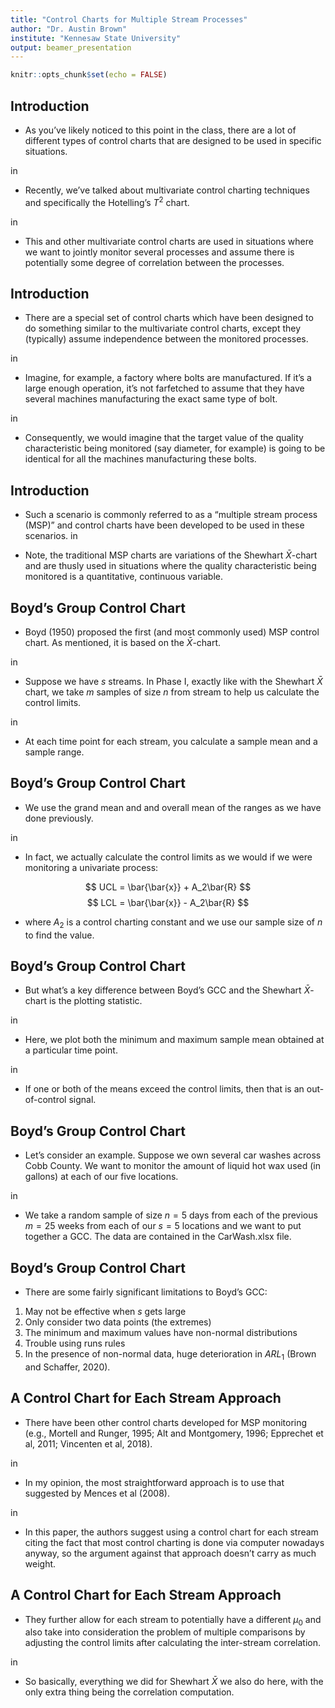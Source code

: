 ```yaml
---
title: "Control Charts for Multiple Stream Processes"
author: "Dr. Austin Brown"
institute: "Kennesaw State University"
output: beamer_presentation
---
```


```r
knitr::opts_chunk$set(echo = FALSE)
```

## Introduction

- As you've likely noticed to this point in the class, there are a lot of different types of control charts that are designed to be used in specific situations. 

\vskip 0.10 in

- Recently, we've talked about multivariate control charting techniques and specifically the Hotelling's $T^2$ chart.

\vskip 0.10 in

- This and other multivariate control charts are used in situations where we want to jointly monitor several processes and assume there is potentially some degree of correlation between the processes.

## Introduction

- There are a special set of control charts which have been designed to do something similar to the multivariate control charts, except they (typically) assume independence between the monitored processes.

\vskip 0.10 in

- Imagine, for example, a factory where bolts are manufactured. If it's a large enough operation, it's not farfetched to assume that they have several machines manufacturing the exact same type of bolt.

\vskip 0.10 in

- Consequently, we would imagine that the target value of the quality characteristic being monitored (say diameter, for example) is going to be identical for all the machines manufacturing these bolts. 

## Introduction

- Such a scenario is commonly referred to as a "multiple stream process (MSP)" and control charts have been developed to be used in these scenarios. 
\vskip 0.10 in

- Note, the traditional MSP charts are variations of the Shewhart $\bar{X}$-chart and are thusly used in situations where the quality characteristic being monitored is a quantitative, continuous variable.

## Boyd's Group Control Chart

- Boyd (1950) proposed the first (and most commonly used) MSP control chart. As mentioned, it is based on the $\bar{X}$-chart.

\vskip 0.10 in

- Suppose we have $s$ streams. In Phase I, exactly like with the Shewhart $\bar{X}$ chart, we take $m$ samples of size $n$ from \underline{each} stream to help us calculate the control limits.

\vskip 0.10 in

- At each time point for each stream, you calculate a sample mean and a sample range.

## Boyd's Group Control Chart

- We use the grand mean and and overall mean of the ranges as we have done previously.

\vskip 0.10 in

- In fact, we actually calculate the control limits as we would if we were monitoring a univariate process:

$$ UCL = \bar{\bar{x}} + A_2\bar{R} $$
$$ LCL = \bar{\bar{x}} - A_2\bar{R} $$


- where $A_2$ is a control charting constant and we use our sample size of $n$ to find the value.

## Boyd's Group Control Chart

- But what's a key difference between Boyd's GCC and the Shewhart $\bar{X}$-chart is the plotting statistic. 

\vskip 0.10 in

- Here, we plot both the minimum and maximum sample mean obtained at a particular time point. 

\vskip 0.10 in

- If one or both of the means exceed the control limits, then that is an out-of-control signal. 

## Boyd's Group Control Chart

- Let's consider an example. Suppose we own several car washes across Cobb County. We want to monitor the amount of liquid hot wax used (in gallons) at each of our five locations. 

\vskip 0.10 in

- We take a random sample of size $n=5$ days from each of the previous $m=25$ weeks from each of our $s=5$ locations and we want to put together a GCC. The data are contained in the CarWash.xlsx file. 

## Boyd's Group Control Chart

- There are some fairly significant limitations to Boyd's GCC:

1. May not be effective when $s$ gets large
2. Only consider two data points (the extremes)
3. The minimum and maximum values have non-normal distributions
4. Trouble using runs rules
5. In the presence of non-normal data, huge deterioration in $ARL_1$ (Brown and Schaffer, 2020).

## A Control Chart for Each Stream Approach

- There have been other control charts developed for MSP monitoring (e.g., Mortell and Runger, 1995; Alt and Montgomery, 1996; Epprechet et al, 2011; Vincenten et al, 2018). 

\vskip 0.10 in

- In my opinion, the most straightforward approach is to use that suggested by Mences et al (2008).

\vskip 0.10 in

- In this paper, the authors suggest using a control chart for each stream citing the fact that most control charting is done via computer nowadays anyway, so the argument against that approach doesn't carry as much weight.

## A Control Chart for Each Stream Approach

- They further allow for each stream to potentially have a different $\mu_0$ and also take into consideration the problem of multiple comparisons by adjusting the control limits after calculating the inter-stream correlation. 

\vskip 0.10 in

- So basically, everything we did for Shewhart $\bar{X}$ we also do here, with the only extra thing being the correlation computation.